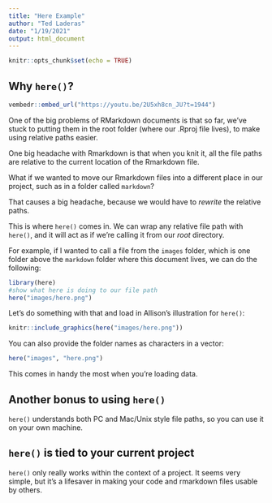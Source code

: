 ```yaml
---
title: "Here Example"
author: "Ted Laderas"
date: "1/19/2021"
output: html_document
---
```


```r
knitr::opts_chunk$set(echo = TRUE)
```

## Why `here()`?

```r
vembedr::embed_url("https://youtu.be/2U5xh8cn_JU?t=1944")
```

One of the big problems of RMarkdown documents is that so far, we've stuck to putting them in the root folder (where our .Rproj file lives), to make using relative paths easier.

One big headache with Rmarkdown is that when you knit it, all the file paths are relative to the current location of the Rmarkdown file.

What if we wanted to move our Rmarkdown files into a different place in our project, such as in a folder called `markdown`?

That causes a big headache, because we would have to *rewrite* the relative paths. 

This is where `here()` comes in. We can wrap any relative file path with `here()`, and it will act as if we're calling it from our *root* directory.

For example, if I wanted to call a file from the `images` folder, which is one folder above the `markdown` folder where this document lives, we can do the following:

```r
library(here)
#show what here is doing to our file path
here("images/here.png")
```

Let's do something with that and load in Allison's illustration for `here()`:

```r
knitr::include_graphics(here("images/here.png"))

```

You can also provide the folder names as characters in a vector:

```r
here("images", "here.png")
```

This comes in handy the most when you're loading data.

## Another bonus to using `here()`

`here()` understands both PC and Mac/Unix style file paths, so you can use it on your own machine.

## `here()` is tied to your current project

`here()` only really works within the context of a project. It seems very simple, but it's a lifesaver in making your code and rmarkdown files usable by others.